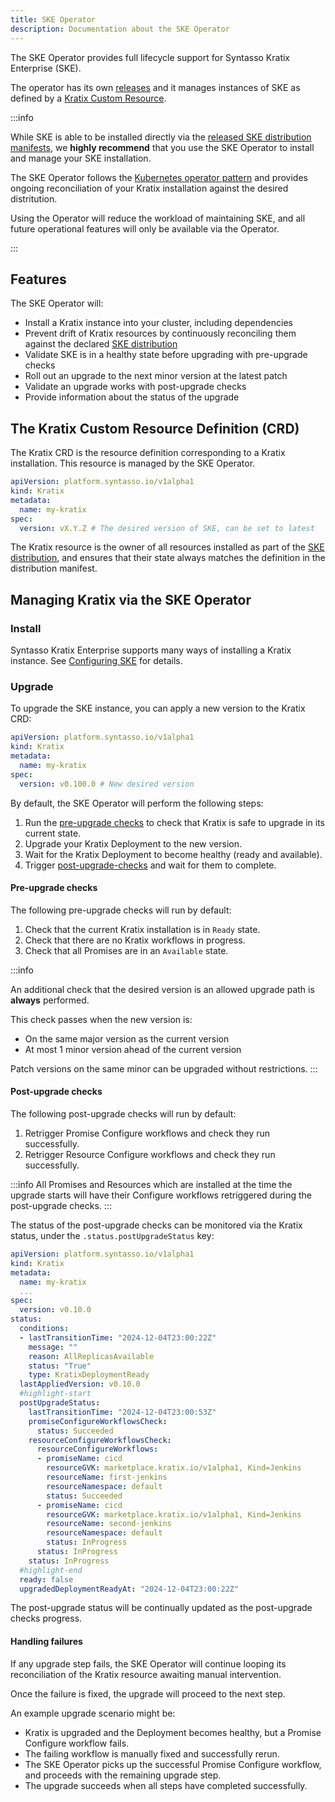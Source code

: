 ```yaml
---
title: SKE Operator
description: Documentation about the SKE Operator
---
```


The SKE Operator provides full lifecycle support for Syntasso Kratix Enterprise (SKE).

The operator has its own [releases](../releases/ske-operator) and it manages instances of
SKE as defined by a [Kratix Custom Resource](#the-kratix-custom-resource-definition-crd).

:::info

While SKE is able to be installed directly via the [released SKE distribution
manifests](../releases/ske#overview), we **highly recommend** that you use the SKE Operator
to install and manage your SKE installation.

The SKE Operator follows the [Kubernetes operator
pattern](https://kubernetes.io/docs/concepts/extend-kubernetes/operator/) and provides
ongoing reconciliation of your Kratix installation against the desired distritution.

Using the Operator will reduce the workload of maintaining SKE, and all future operational
features will only be available via the Operator.

:::

## Features

The SKE Operator will:

* Install a Kratix instance into your cluster, including dependencies
* Prevent drift of Kratix resources by continuously reconciling them against the declared
[SKE distribution](../releases/ske#overview)
* Validate SKE is in a healthy state before upgrading with pre-upgrade checks
* Roll out an upgrade to the next minor version at the latest patch
* Validate an upgrade works with post-upgrade checks
* Provide information about the status of the upgrade

## The Kratix Custom Resource Definition (CRD)

The Kratix CRD is the resource definition corresponding to a Kratix installation. This
resource is managed by the SKE Operator.

```yaml
apiVersion: platform.syntasso.io/v1alpha1
kind: Kratix
metadata:
  name: my-kratix
spec:
  version: vX.Y.Z # The desired version of SKE, can be set to latest
```

The Kratix resource is the owner of all resources installed as part of the [SKE
distribution](../releases/ske#overview), and ensures that their state always matches the
definition in the distribution manifest.

## Managing Kratix via the SKE Operator

### Install

Syntasso Kratix Enterprise supports many ways of installing a Kratix instance. See
[Configuring SKE](./configuring-ske/intro) for details.

### Upgrade

To upgrade the SKE instance, you can apply a new version to the Kratix CRD:

```yaml
apiVersion: platform.syntasso.io/v1alpha1
kind: Kratix
metadata:
  name: my-kratix
spec:
  version: v0.100.0 # New desired version
```

By default, the SKE Operator will perform the following steps:
1. Run the [pre-upgrade checks](#pre-upgrade-checks) to check that Kratix is safe to upgrade in its current state.
1. Upgrade your Kratix Deployment to the new version.
1. Wait for the Kratix Deployment to become healthy (ready and available).
1. Trigger [post-upgrade-checks](#post-upgrade-checks) and wait for them to complete.

#### Pre-upgrade checks

The following pre-upgrade checks will run by default:
1. Check that the current Kratix installation is in `Ready` state.
1. Check that there are no Kratix workflows in progress.
1. Check that all Promises are in an `Available` state.

:::info

An additional check that the desired version is an allowed upgrade path is **always**
performed.

This check passes when the new version is:
- On the same major version as the current version
- At most 1 minor version ahead of the current version

Patch versions on the same minor can be upgraded without restrictions.
:::

#### Post-upgrade checks

The following post-upgrade checks will run by default:
1. Retrigger Promise Configure workflows and check they run successfully.
1. Retrigger Resource Configure workflows and check they run successfully.

:::info
All Promises and Resources which are installed at the time the upgrade starts will
have their Configure workflows retriggered during the post-upgrade checks.
:::

The status of the post-upgrade checks can be monitored via the Kratix status, under the
`.status.postUpgradeStatus` key:

```yaml
apiVersion: platform.syntasso.io/v1alpha1
kind: Kratix
metadata:
  name: my-kratix
  ...
spec:
  version: v0.10.0
status:
  conditions:
  - lastTransitionTime: "2024-12-04T23:00:22Z"
    message: ""
    reason: AllReplicasAvailable
    status: "True"
    type: KratixDeploymentReady
  lastAppliedVersion: v0.10.0
  #highlight-start
  postUpgradeStatus:
    lastTransitionTime: "2024-12-04T23:00:53Z"
    promiseConfigureWorkflowsCheck:
      status: Succeeded
    resourceConfigureWorkflowsCheck:
      resourceConfigureWorkflows:
      - promiseName: cicd
        resourceGVK: marketplace.kratix.io/v1alpha1, Kind=Jenkins
        resourceName: first-jenkins
        resourceNamespace: default
        status: Succeeded
      - promiseName: cicd
        resourceGVK: marketplace.kratix.io/v1alpha1, Kind=Jenkins
        resourceName: second-jenkins
        resourceNamespace: default
        status: InProgress
      status: InProgress
    status: InProgress
  #highlight-end
  ready: false
  upgradedDeploymentReadyAt: "2024-12-04T23:00:22Z"
```

The post-upgrade status will be continually updated as the post-upgrade checks progress.

#### Handling failures

If any upgrade step fails, the SKE Operator will continue looping its reconciliation of
the Kratix resource awaiting manual intervention.

Once the failure is fixed, the upgrade will proceed to the next step.

An example upgrade scenario might be:
- Kratix is upgraded and the Deployment becomes healthy, but a Promise Configure workflow
  fails.
- The failing workflow is manually fixed and successfully rerun.
- The SKE Operator picks up the successful Promise Configure workflow, and proceeds with
  the remaining upgrade step.
- The upgrade succeeds when all steps have completed successfully.

